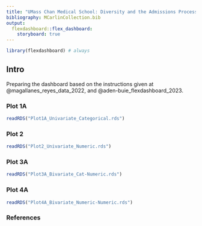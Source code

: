 ```yaml
---
title: "UMass Chan Medical School: Diversity and the Admissions Process"
bibliography: MCarlinCollection.bib
output: 
  flexdashboard::flex_dashboard:
    storyboard: true
---
```


```r
library(flexdashboard) # always
```

## Intro {.sidebar}

Preparing the dashboard based on the instructions given at @magallanes_reyes_data_2022, and @aden-buie_flexdashboard_2023.



### Plot 1A


```r
readRDS("Plot1A_Univariate_Categorical.rds")
```



### Plot 2

```r
readRDS("Plot2_Univariate_Numeric.rds")
```


### Plot 3A

```r
readRDS("Plot3A_Bivariate_Cat-Numeric.rds")
```

### Plot 4A

```r
readRDS("Plot4A_Bivariate_Numeric-Numeric.rds")
```

### References
